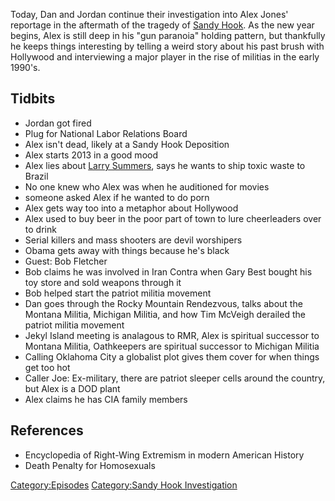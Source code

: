 {{DEFAULTSORT:
    #_EPISODE_0276:January 1-2, 2013
}}{{Episode
    | title             = January 1-2, 2013
    | caption           = Listen to this episode on [https://knowledgefight.libsyn.com/knowledge-fight-january-1-2-2013 Libsyn] [https://open.spotify.com/episode/0WbBkZHyTuwj2oE6synUA4 Spotify], Read the [[Transcript/276: January 1-2, 2013|Unofficial Transcript]]
    | episodeNumber     = 276
    | length            = 01:41:27
    | airDate           = March 15, 2019
    | coverageStartDate = January 1, 2013
    | coverageEndDate   = January 2, 2013
    | episodeType       = [[:Category:Sandy Hook Investigation|Sandy Hook Investigation]]
    | appearance        = [[Larry Summers]], [[Lant Pritchard]], [[Bob Fletcher]], [[Gary Best]], [[Pete Peters]], [[Stephen Atkins]], [[Louis Beam]], [[Larry Pratt]], [[John Trochmann]], [[Daryl Johnson]], [[Timothy McVeigh]], [[Obama]]
    | previousEpisode   = [[275: December 23-31, 2012]]
    | nextEpisode       = [[277: March 15, 2019]]
}}

{{Stub}}

Today, Dan and Jordan continue their investigation into Alex Jones' reportage in the aftermath of the tragedy of [[The Sandy Hook Elementary Massacre|Sandy Hook]]. As the new year begins, Alex is still deep in his "gun paranoia" holding pattern, but thankfully he keeps things interesting by telling a weird story about his past brush with Hollywood and interviewing a major player in the rise of militias in the early 1990's.

==Tidbits==

*Jordan got fired
*Plug for National Labor Relations Board
*Alex isn't dead, likely at a Sandy Hook Deposition
*Alex starts 2013 in a good mood
*Alex lies about [[Larry Summers]], says he wants to ship toxic waste to Brazil
*No one knew who Alex was when he auditioned for movies
*someone asked Alex if he wanted to do porn
*Alex gets way too into a metaphor about Hollywood
*Alex used to buy beer in the poor part of town to lure cheerleaders over to drink
*Serial killers and mass shooters are devil worshipers
*Obama gets away with things because he's black
*Guest: Bob Fletcher
*Bob claims he was involved in Iran Contra when Gary Best bought his toy store and sold weapons through it
*Bob helped start the patriot militia movement
*Dan goes through the Rocky Mountain Rendezvous, talks about the Montana Militia, Michigan Militia, and how Tim McVeigh derailed the patriot militia movement
*Jekyl Island meeting is analagous to RMR, Alex is spiritual successor to Montana Militia, Oathkeepers are spiritual successor to Michigan Militia
*Calling Oklahoma City a globalist plot gives them cover for when things get too hot
*Caller Joe: Ex-military, there are patriot sleeper cells around the country, but Alex is a DOD plant
*Alex claims he has CIA family members

==References==

*Encyclopedia of Right-Wing Extremism in modern American History
*Death Penalty for Homosexuals

[[Category:Episodes]]
[[Category:Sandy Hook Investigation]]
